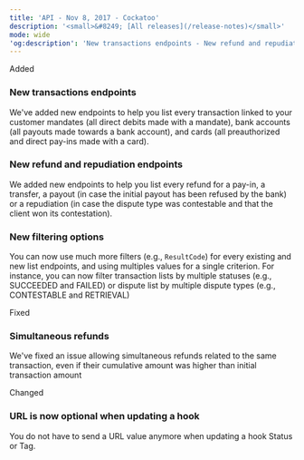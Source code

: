 ```yaml
---  
title: 'API - Nov 8, 2017 - Cockatoo'  
description: '<small>&#8249; [All releases](/release-notes)</small>'  
mode: wide  
'og:description': 'New transactions endpoints - New refund and repudiation endpoints - New filtering options - URL is now optional when updating a hook - Simultaneous refunds'  
---  
```

  
  <div class="pill pill-green rn-pill">Added</div> 
  
### New transactions endpoints  

We've added new endpoints to help you list every transaction linked to your customer mandates (all direct debits made with a mandate), bank accounts (all payouts made towards a bank account), and cards (all preauthorized and direct pay-ins made with a card). 
  
### New refund and repudiation endpoints  

We added new endpoints to help you list every refund for a pay-in, a transfer, a payout (in case the initial payout has been refused by the bank) or a repudiation (in case the dispute type was contestable and that the client won its contestation). 
  
### New filtering options  

You can now use much more filters (e.g., `ResultCode`) for every existing and new list endpoints, and using multiples values for a single criterion. For instance, you can now filter transaction lists by multiple statuses (e.g., SUCCEEDED and FAILED) or dispute list by multiple dispute types (e.g., CONTESTABLE and RETRIEVAL)  
  <div class="pill pill-orange rn-pill">Fixed</div> 
  
### Simultaneous refunds  

We've fixed an issue allowing simultaneous refunds related to the same transaction, even if their cumulative amount was higher than initial transaction amount  
  <div class="pill pill-blue rn-pill">Changed</div> 
  
### URL is now optional when updating a hook  

You do not have to send a URL value anymore when updating a hook Status or Tag.